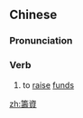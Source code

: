 {{also|筹资}}
==Chinese==
{{zh-forms|s=筹资}}

===Pronunciation===
{{zh-pron
|m=chóuzī
|cat=v
}}

===Verb===
{{zh-verb}}

# to [[raise]] [[funds]]

[[zh:籌資]]